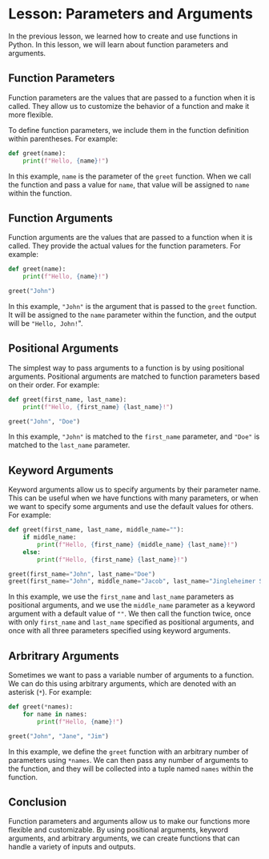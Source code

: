 # Lesson: Parameters and Arguments

In the previous lesson, we learned how to create and use functions in Python. In this lesson, we will learn about function parameters and arguments.

## Function Parameters

Function parameters are the values that are passed to a function when it is called. They allow us to customize the behavior of a function and make it more flexible.

To define function parameters, we include them in the function definition within parentheses. For example:

```python
def greet(name):
    print(f"Hello, {name}!")
```
In this example, `name` is the parameter of the `greet` function. When we call the function and pass a value for `name`, that value will be assigned to `name` within the function.

## Function Arguments

Function arguments are the values that are passed to a function when it is called. They provide the actual values for the function parameters. For example:

```python
def greet(name):
    print(f"Hello, {name}!")

greet("John")
```

In this example, `"John"` is the argument that is passed to the `greet` function. It will be assigned to the `name` parameter within the function, and the output will be `"Hello, John!`".

## Positional Arguments

The simplest way to pass arguments to a function is by using positional arguments. Positional arguments are matched to function parameters based on their order. For example:

```python
def greet(first_name, last_name):
    print(f"Hello, {first_name} {last_name}!")

greet("John", "Doe")
```

In this example, `"John"` is matched to the `first_name` parameter, and `"Doe"` is matched to the `last_name` parameter.

## Keyword Arguments

Keyword arguments allow us to specify arguments by their parameter name. This can be useful when we have functions with many parameters, or when we want to specify some arguments and use the default values for others. For example:

```python
def greet(first_name, last_name, middle_name=""):
    if middle_name:
        print(f"Hello, {first_name} {middle_name} {last_name}!")
    else:
        print(f"Hello, {first_name} {last_name}!")

greet(first_name="John", last_name="Doe")
greet(first_name="John", middle_name="Jacob", last_name="Jingleheimer Schmidt")
```

In this example, we use the `first_name` and `last_name` parameters as positional arguments, and we use the `middle_name` parameter as a keyword argument with a default value of `""`. We then call the function twice, once with only `first_name` and `last_name` specified as positional arguments, and once with all three parameters specified using keyword arguments.

## Arbritrary Arguments

Sometimes we want to pass a variable number of arguments to a function. We can do this using arbitrary arguments, which are denoted with an asterisk (`*`). For example:

```python
def greet(*names):
    for name in names:
        print(f"Hello, {name}!")

greet("John", "Jane", "Jim")
```

In this example, we define the `greet` function with an arbitrary number of parameters using `*names`. We can then pass any number of arguments to the function, and they will be collected into a tuple named `names` within the function.

## Conclusion

Function parameters and arguments allow us to make our functions more flexible and customizable. By using positional arguments, keyword arguments, and arbitrary arguments, we can create functions that can handle a variety of inputs and outputs.
